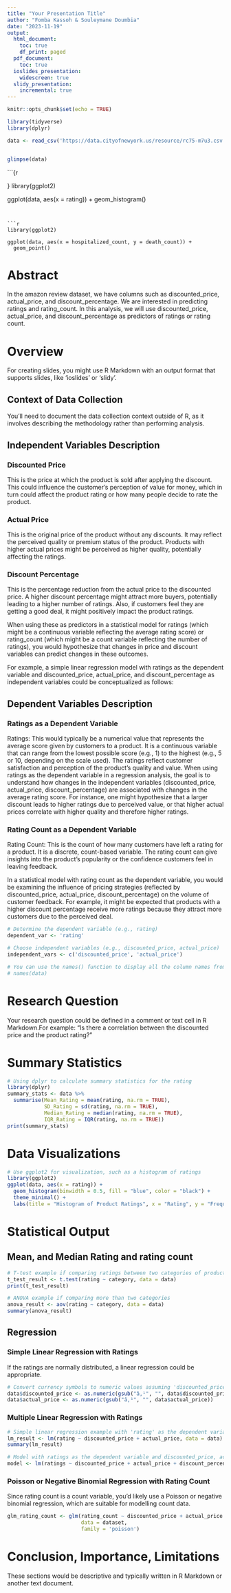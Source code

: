 ---
title: "Your Presentation Title"
author: "Fomba Kassoh & Souleymane Doumbia"
date: "2023-11-19"
output:
  html_document:
    toc: true
    df_print: paged
  pdf_document:
    toc: true
  ioslides_presentation:
    widescreen: true
  slidy_presentation:
    incremental: true
---


```{r setup, include=FALSE}
knitr::opts_chunk$set(echo = TRUE)
```

```{r}
library(tidyverse)
library(dplyr)

data <- read_csv('https://data.cityofnewyork.us/resource/rc75-m7u3.csv')



```


```{r}
glimpse(data)
```



```{r

}
library(ggplot2)

ggplot(data, aes(x = rating)) +
  geom_histogram()
```


```{r}
library(ggplot2)

ggplot(data, aes(x = hospitalized_count, y = death_count)) +
  geom_point()
```

# Abstract
In the amazon review dataset, we have columns such as discounted_price, actual_price, and discount_percentage. We are interested in predicting ratings and rating_count. In this analysis, we will use discounted_price, actual_price, and discount_percentage as predictors of ratings or rating count. 

# Overview
For creating slides, you might use R Markdown with an output format that supports slides, like 'ioslides' or 'slidy'.

## Context of Data Collection
You'll need to document the data collection context outside of R, as it involves describing the methodology rather than performing analysis.

## Independent Variables Description
### Discounted Price
This is the price at which the product is sold after applying the discount. This could influence the customer's perception of value for money, which in turn could affect the product rating or how many people decide to rate the product.

### Actual Price
This is the original price of the product without any discounts. It may reflect the perceived quality or premium status of the product. Products with higher actual prices might be perceived as higher quality, potentially affecting the ratings.

### Discount Percentage
This is the percentage reduction from the actual price to the discounted price. A higher discount percentage might attract more buyers, potentially leading to a higher number of ratings. Also, if customers feel they are getting a good deal, it might positively impact the product ratings.

When using these as predictors in a statistical model for ratings (which might be a continuous variable reflecting the average rating score) or rating_count (which might be a count variable reflecting the number of ratings), you would hypothesize that changes in price and discount variables can predict changes in these outcomes.

For example, a simple linear regression model with ratings as the dependent variable and discounted_price, actual_price, and discount_percentage as independent variables could be conceptualized as follows:

## Dependent Variables Description
### Ratings as a Dependent Variable
Ratings: This would typically be a numerical value that represents the average score given by customers to a product. It is a continuous variable that can range from the lowest possible score (e.g., 1) to the highest (e.g., 5 or 10, depending on the scale used). The ratings reflect customer satisfaction and perception of the product's quality and value.
When using ratings as the dependent variable in a regression analysis, the goal is to understand how changes in the independent variables (discounted_price, actual_price, discount_percentage) are associated with changes in the average rating score. For instance, one might hypothesize that a larger discount leads to higher ratings due to perceived value, or that higher actual prices correlate with higher quality and therefore higher ratings.

### Rating Count as a Dependent Variable
Rating Count: This is the count of how many customers have left a rating for a product. It is a discrete, count-based variable. The rating count can give insights into the product's popularity or the confidence customers feel in leaving feedback.

In a statistical model with rating count as the dependent variable, you would be examining the influence of pricing strategies (reflected by discounted_price, actual_price, discount_percentage) on the volume of customer feedback. For example, it might be expected that products with a higher discount percentage receive more ratings because they attract more customers due to the perceived deal.

```{r}
# Determine the dependent variable (e.g., rating)
dependent_var <- 'rating'

# Choose independent variables (e.g., discounted_price, actual_price)
independent_vars <- c('discounted_price', 'actual_price')

# You can use the names() function to display all the column names from your dataframe for reference.
# names(data)

```

# Research Question
Your research question could be defined in a comment or text cell in R Markdown.For example: "Is there a correlation between the discounted price and the product rating?"

# Summary Statistics

```{r}
# Using dplyr to calculate summary statistics for the rating
library(dplyr)
summary_stats <- data %>%
  summarise(Mean_Rating = mean(rating, na.rm = TRUE),
            SD_Rating = sd(rating, na.rm = TRUE),
            Median_Rating = median(rating, na.rm = TRUE),
            IQR_Rating = IQR(rating, na.rm = TRUE))
print(summary_stats)

```

# Data Visualizations
```{r}
# Use ggplot2 for visualization, such as a histogram of ratings
library(ggplot2)
ggplot(data, aes(x = rating)) + 
  geom_histogram(binwidth = 0.5, fill = "blue", color = "black") +
  theme_minimal() +
  labs(title = "Histogram of Product Ratings", x = "Rating", y = "Frequency")

```

# Statistical Output

## Mean, and Median Rating and rating count

```{r}
# T-test example if comparing ratings between two categories of products
t_test_result <- t.test(rating ~ category, data = data)
print(t_test_result)

# ANOVA example if comparing more than two categories
anova_result <- aov(rating ~ category, data = data)
summary(anova_result)
```

## Regression
### Simple Linear Regression with Ratings
If the ratings are normally distributed, a linear regression could be appropriate.
```{r linear regression}
# Convert currency symbols to numeric values assuming 'discounted_price' and 'actual_price' are character columns
data$discounted_price <- as.numeric(gsub("â‚¹", "", data$discounted_price))
data$actual_price <- as.numeric(gsub("â‚¹", "", data$actual_price))

```

### Multiple Linear Regression with Ratings
```{r}
# Simple linear regression example with 'rating' as the dependent variable
lm_result <- lm(rating ~ discounted_price + actual_price, data = data)
summary(lm_result)

# Model with ratings as the dependent variable and discounted_price, actual_price, and discount_percentage 
model <- lm(ratings ~ discounted_price + actual_price + discount_percentage, data = your_data_frame)
```

### Poisson or Negative Binomial Regression with Rating Count
Since rating count is a count variable, you'd likely use a Poisson or negative binomial regression, which are suitable for modelling count data.

```{r poison regression}
glm_rating_count <- glm(rating_count ~ discounted_price + actual_price + discount_percentage, 
                        data = dataset, 
                        family = 'poisson')

```

# Conclusion, Importance, Limitations
These sections would be descriptive and typically written in R Markdown or another text document.
